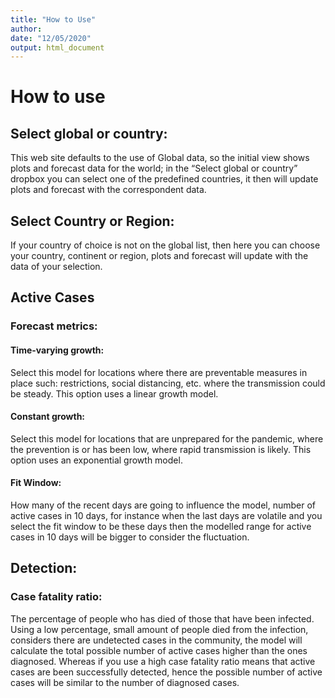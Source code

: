 ```yaml
---
title: "How to Use"
author:
date: "12/05/2020"
output: html_document
---
```


# How to use

## Select global or country:
This web site defaults to the use of Global data, so the initial view shows plots and forecast data for the world; in the “Select global or country” dropbox you can select one of the predefined countries, it then will update plots and forecast with the correspondent data.

## Select Country or Region:
If your country of choice is not on the global list, then here you can choose your country, continent or region, plots and forecast will update with the data of your selection.

## Active Cases

### Forecast metrics:

#### Time-varying growth:
Select this model for locations where there are preventable measures in place such: restrictions, social distancing, etc.  where the transmission could be steady. This option uses a linear growth model.

#### Constant growth:
Select this model for locations that are unprepared for the pandemic, where the prevention is or has been low, where rapid transmission is likely. This option uses an exponential growth model.

#### Fit Window:
How many of the recent days are going to influence the model, number of active cases in 10 days, for instance when the last days are volatile and you select the fit window to be these days then the modelled range for active cases in 10 days will be bigger to consider the fluctuation.

## Detection:

### Case fatality ratio:
The percentage of people who has died of those that have been infected.
Using a low percentage, small amount of people died from the infection, considers there are undetected cases in the community, the model will calculate the total possible number of active cases higher than the ones diagnosed. Whereas if you use a high case fatality ratio means that active cases are been successfully detected, hence the possible number of active cases will be similar to the number of diagnosed cases.
